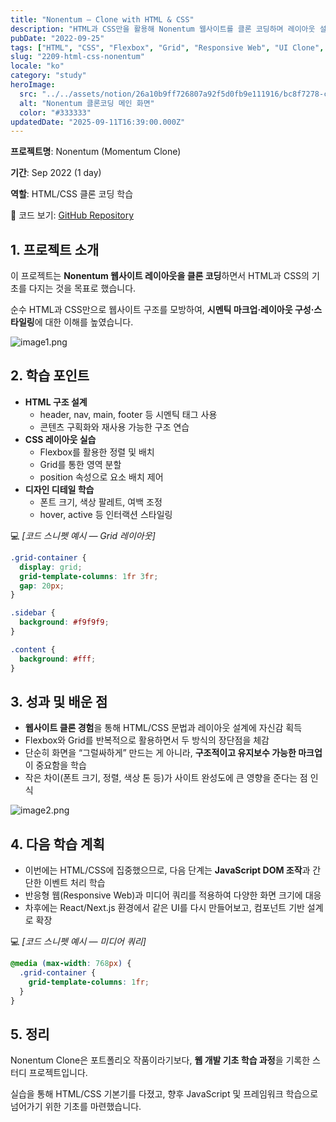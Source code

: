 ```yaml
---
title: "Nonentum — Clone with HTML & CSS"
description: "HTML과 CSS만을 활용해 Nonentum 웹사이트를 클론 코딩하며 레이아웃 설계와 스타일링 기초를 학습한 스터디 프로젝트입니다. Flexbox와 Grid 연습, 시멘틱 마크업, UI 디테일 구현을 통해 웹 기본기를 강화했습니다."
pubDate: "2022-09-25"
tags: ["HTML", "CSS", "Flexbox", "Grid", "Responsive Web", "UI Clone", "Study", "Web Basics"]
slug: "2209-html-css-nonentum"
locale: "ko"
category: "study"
heroImage:
  src: "../../assets/notion/26a10b9ff726807a92f5d0fb9e111916/bc8f7278-cover.jpg"
  alt: "Nonentum 클론코딩 메인 화면"
  color: "#333333"
updatedDate: "2025-09-11T16:39:00.000Z"
---
```


**프로젝트명**: Nonentum (Momentum Clone)


**기간**: Sep 2022 (1 day)


**역할**: HTML/CSS 클론 코딩 학습


🔗 코드 보기: [GitHub Repository](https://github.com/iam-sunny/web-basic-clones/tree/main/nonentum)


## 1. **프로젝트 소개**


이 프로젝트는 **Nonentum 웹사이트 레이아웃을 클론 코딩**하면서 HTML과 CSS의 기초를 다지는 것을 목표로 했습니다.


순수 HTML과 CSS만으로 웹사이트 구조를 모방하여, **시멘틱 마크업·레이아웃 구성·스타일링**에 대한 이해를 높였습니다.


![image1.png](/assets/notion/26a10b9ff726807a92f5d0fb9e111916/78154487-image1.png)


## 2. **학습 포인트**

- **HTML 구조 설계**
    - header, nav, main, footer 등 시멘틱 태그 사용
    - 콘텐츠 구획화와 재사용 가능한 구조 연습
- **CSS 레이아웃 실습**
    - Flexbox를 활용한 정렬 및 배치
    - Grid를 통한 영역 분할
    - position 속성으로 요소 배치 제어
- **디자인 디테일 학습**
    - 폰트 크기, 색상 팔레트, 여백 조정
    - hover, active 등 인터랙션 스타일링

💻 _[코드 스니펫 예시 — Grid 레이아웃]_


```css
.grid-container {
  display: grid;
  grid-template-columns: 1fr 3fr;
  gap: 20px;
}

.sidebar {
  background: #f9f9f9;
}

.content {
  background: #fff;
}
```


## 3. **성과 및 배운 점**

- **웹사이트 클론 경험**을 통해 HTML/CSS 문법과 레이아웃 설계에 자신감 획득
- Flexbox와 Grid를 반복적으로 활용하면서 두 방식의 장단점을 체감
- 단순히 화면을 “그럴싸하게” 만드는 게 아니라, **구조적이고 유지보수 가능한 마크업**이 중요함을 학습
- 작은 차이(폰트 크기, 정렬, 색상 톤 등)가 사이트 완성도에 큰 영향을 준다는 점 인식

![image2.png](/assets/notion/26a10b9ff726807a92f5d0fb9e111916/47004d9e-image2.png)


## 4. **다음 학습 계획**

- 이번에는 HTML/CSS에 집중했으므로, 다음 단계는 **JavaScript DOM 조작**과 간단한 이벤트 처리 학습
- 반응형 웹(Responsive Web)과 미디어 쿼리를 적용하여 다양한 화면 크기에 대응
- 차후에는 React/Next.js 환경에서 같은 UI를 다시 만들어보고, 컴포넌트 기반 설계로 확장

💻 _[코드 스니펫 예시 — 미디어 쿼리]_


```css
@media (max-width: 768px) {
  .grid-container {
    grid-template-columns: 1fr;
  }
}
```


## 5. **정리**


Nonentum Clone은 포트폴리오 작품이라기보다, **웹 개발 기초 학습 과정**을 기록한 스터디 프로젝트입니다.


실습을 통해 HTML/CSS 기본기를 다졌고, 향후 JavaScript 및 프레임워크 학습으로 넘어가기 위한 기초를 마련했습니다.
